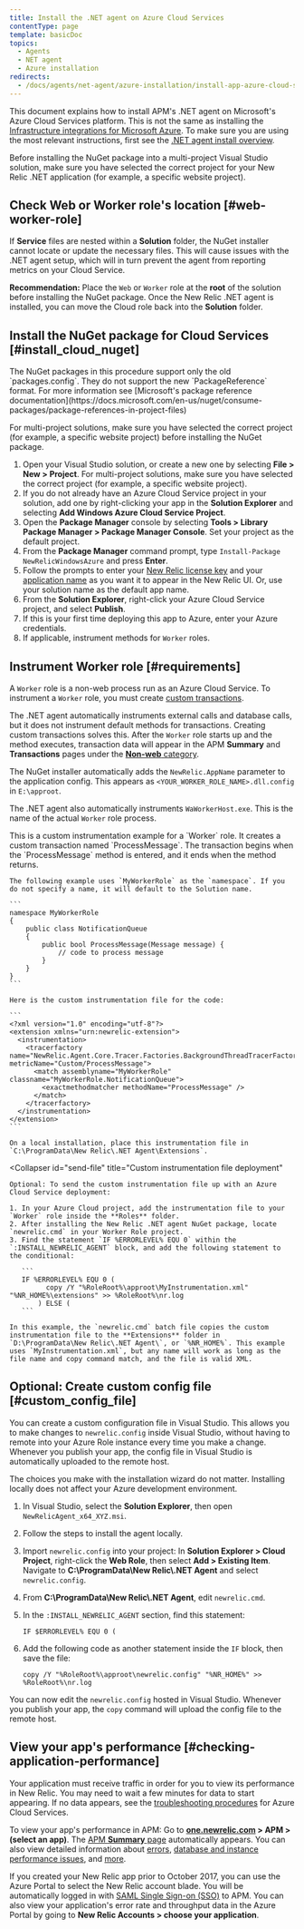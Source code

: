 ```yaml
---
title: Install the .NET agent on Azure Cloud Services
contentType: page
template: basicDoc
topics:
  - Agents
  - NET agent
  - Azure installation
redirects:
  - /docs/agents/net-agent/azure-installation/install-app-azure-cloud-services
---
```


This document explains how to install APM's .NET agent on Microsoft's Azure Cloud Services platform. This is not the same as installing the [Infrastructure integrations for Microsoft Azure](/docs/integrations/microsoft-azure-integrations/getting-started/introduction-azure-monitoring-integrations). To make sure you are using the most relevant instructions, first see the [.NET agent install overview](/docs/agents/net-agent/installation/install-enable-new-relic-net-agent).

<Callout variant="important">
  Before installing the NuGet package into a multi-project Visual Studio solution, make sure you have selected the correct project for your New Relic .NET application (for example, a specific website project).
</Callout>

## Check Web or Worker role's location [#web-worker-role]

If **Service** files are nested within a **Solution** folder, the NuGet installer cannot locate or update the necessary files. This will cause issues with the .NET agent setup, which will in turn prevent the agent from reporting metrics on your Cloud Service.

**Recommendation:** Place the `Web` or `Worker` role at the **root** of the solution before installing the NuGet package. Once the New Relic .NET agent is installed, you can move the Cloud role back into the **Solution** folder.

## Install the NuGet package for Cloud Services [#install_cloud_nuget]

<Callout variant="important">
  The NuGet packages in this procedure support only the old `packages.config`. They do not support the new `PackageReference` format. For more information see [Microsoft's package reference documentation](https://docs.microsoft.com/en-us/nuget/consume-packages/package-references-in-project-files)
</Callout>

For multi-project solutions, make sure you have selected the correct project (for example, a specific website project) before installing the NuGet package.

1. Open your Visual Studio solution, or create a new one by selecting **File > New > Project**. For multi-project solutions, make sure you have selected the correct project (for example, a specific website project).
2. If you do not already have an Azure Cloud Service project in your solution, add one by right-clicking your app in the **Solution Explorer** and selecting **Add Windows Azure Cloud Service Project**.
3. Open the **Package Manager** console by selecting **Tools > Library Package Manager > Package Manager Console**. Set your project as the default project.
4. From the **Package Manager** command prompt, type `Install-Package NewRelicWindowsAzure` and press **Enter**.
5. Follow the prompts to enter your [New Relic license key](/docs/accounts-partnerships/accounts/account-setup/license-key) and your [application name](/docs/agents/net-agent/installation-configuration/name-your-net-application) as you want it to appear in the New Relic UI. Or, use your solution name as the default app name.
6. From the **Solution Explorer**, right-click your Azure Cloud Service project, and select **Publish**.
7. If this is your first time deploying this app to Azure, enter your Azure credentials.
8. If applicable, instrument methods for `Worker` roles.

## Instrument Worker role [#requirements]

A `Worker` role is a non-web process run as an Azure Cloud Service. To instrument a `Worker` role, you must create [custom transactions](/docs/agents/net-agent/instrumentation/net-custom-transactions).

The .NET agent automatically instruments external calls and database calls, but it does not instrument default methods for transactions. Creating custom transactions solves this. After the `Worker` role starts up and the method executes, transaction data will appear in the APM **Summary** and **Transactions** pages under the [**Non-web** category](/docs/apm/transactions/intro-transactions/monitor-background-processes-other-non-web-transactions).

The NuGet installer automatically adds the `NewRelic.AppName` parameter to the application config. This appears as `<YOUR_WORKER_ROLE_NAME>.dll.config` in `E:\approot`.

The .NET agent also automatically instruments `WaWorkerHost.exe`. This is the name of the actual `Worker` role process.

<CollapserGroup>
  <Collapser
    id="custom-transactions"
    title="Custom instrumentation example for Worker role"
  >
    This is a custom instrumentation example for a `Worker` role. It creates a custom transaction named `ProcessMessage`. The transaction begins when the `ProcessMessage` method is entered, and it ends when the method returns.

    The following example uses `MyWorkerRole` as the `namespace`. If you do not specify a name, it will default to the Solution name.

    ```
    namespace MyWorkerRole
    {
        public class NotificationQueue
        {
            public bool ProcessMessage(Message message) {
                // code to process message
            }
        }
    }
    ```

    Here is the custom instrumentation file for the code:

    ```
    <?xml version="1.0" encoding="utf-8"?>
    <extension xmlns="urn:newrelic-extension">
      <instrumentation>
        <tracerfactory name="NewRelic.Agent.Core.Tracer.Factories.BackgroundThreadTracerFactory" metricName="Custom/ProcessMessage">
          <match assemblyname="MyWorkerRole" classname="MyWorkerRole.NotificationQueue">
            <exactmethodmatcher methodName="ProcessMessage" />
          </match>
        </tracerfactory>
      </instrumentation>
    </extension>
    ```

    On a local installation, place this instrumentation file in `C:\ProgramData\New Relic\.NET Agent\Extensions`.
  </Collapser>

  <Collapser
    id="send-file"
    title="Custom instrumentation file deployment"
  >
    Optional: To send the custom instrumentation file up with an Azure Cloud Service deployment:

    1. In your Azure Cloud project, add the instrumentation file to your `Worker` role inside the **Roles** folder.
    2. After installing the New Relic .NET agent NuGet package, locate `newrelic.cmd` in your Worker Role project.
    3. Find the statement `IF %ERRORLEVEL% EQU 0` within the `:INSTALL_NEWRELIC_AGENT` block, and add the following statement to the conditional:

       ```
       IF %ERRORLEVEL% EQU 0 (
             copy /Y "%RoleRoot%\approot\MyInstrumentation.xml" "%NR_HOME%\extensions" >> %RoleRoot%\nr.log
           ) ELSE (
       ```

    In this example, the `newrelic.cmd` batch file copies the custom instrumentation file to the **Extensions** folder in `D:\ProgramData\New Relic\.NET Agent\`, or `%NR_HOME%`. This example uses `MyInstrumentation.xml`, but any name will work as long as the file name and copy command match, and the file is valid XML.
  </Collapser>
</CollapserGroup>

## Optional: Create custom config file [#custom_config_file]

You can create a custom configuration file in Visual Studio. This allows you to make changes to `newrelic.config` inside Visual Studio, without having to remote into your Azure Role instance every time you make a change. Whenever you publish your app, the config file in Visual Studio is automatically uploaded to the remote host.

The choices you make with the installation wizard do not matter. Installing locally does not affect your Azure development environment.

1. In Visual Studio, select the **Solution Explorer**, then open `NewRelicAgent_x64_XYZ.msi`.
2. Follow the steps to install the agent locally.
3. Import `newrelic.config` into your project: In **Solution Explorer > Cloud Project**, right-click the **Web Role**, then select **Add > Existing Item**. Navigate to **C:\\ProgramData\\New Relic\\.NET Agent** and select `newrelic.config`.
4. From **C:\\ProgramData\\New Relic\\.NET Agent**, edit `newrelic.cmd`.
5. In the `:INSTALL_NEWRELIC_AGENT` section, find this statement:

   ```
   IF $ERRORLEVEL% EQU 0 (
   ```
6. Add the following code as another statement inside the `IF` block, then save the file:

   ```
   copy /Y "%RoleRoot%\approot\newrelic.config" "%NR_HOME%" >> %RoleRoot%\nr.log
   ```

You can now edit the `newrelic.config` hosted in Visual Studio. Whenever you publish your app, the `copy` command will upload the config file to the remote host.

## View your app's performance [#checking-application-performance]

Your application must receive traffic in order for you to view its performance in New Relic. You may need to wait a few minutes for data to start appearing. If no data appears, see the [troubleshooting procedures](/docs/agents/net-agent/azure-troubleshooting/azure-cloud-services-no-data-appears) for Azure Cloud Services.

To view your app's performance in APM: Go to **[one.newrelic.com](https://one.newrelic.com) > APM > (select an app)**. The [APM **Summary** page](/docs/apm/applications-menu/monitoring/apm-overview-page) automatically appears. You can also view detailed information about [errors](/docs/apm/applications-menu/error-analytics/introduction-error-analytics), [database and instance performance issues](/docs/apm/applications-menu/features/analyze-database-instance-level-performance-issues), and [more](/docs/apm/new-relic-apm/getting-started/introduction-new-relic-apm).

If you created your New Relic app prior to October 2017, you can use the Azure Portal to select the New Relic account blade. You will be automatically logged in with [SAML Single Sign-on (SSO)](/docs/accounts-partnerships/accounts/saml-single-sign/new-relic-partners-saml-sso) to APM. You can also view your application's error rate and throughput data in the Azure Portal by going to **New Relic Accounts > choose your application**.
